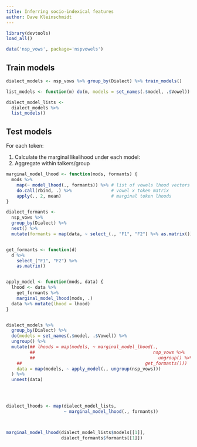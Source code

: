 ```yaml
---
title: Inferring socio-indexical features
author: Dave Kleinschmidt
---
```


```r

library(devtools)
load_all()

data('nsp_vows', package='nspvowels')

```


## Train models

```r

dialect_models <- nsp_vows %>% group_by(Dialect) %>% train_models()

list_models <- function(m) do(m, models = set_names(.$model, .$Vowel))

dialect_model_lists <-
  dialect_models %>%
  list_models()

```


## Test models

For each token:

1. Calculate the marginal likelihood under each model:
2. Aggregate within talkers/group

```r

marginal_model_lhood <- function(mods, formants) {
  mods %>%
    map(~ model_lhood(., formants)) %>% # list of vowels lhood vectors
    do.call(rbind, .) %>%               # vowel x token matrix
    apply(., 2, mean)                   # marginal token lhoods
}

dialect_formants <-
  nsp_vows %>%
  group_by(Dialect) %>%
  nest() %>%
  mutate(formants = map(data, ~ select_(., "F1", "F2") %>% as.matrix()))


get_formants <- function(d)
  d %>%
    select_("F1", "F2") %>%
    as.matrix()


apply_model <- function(mods, data) {
  lhood <- data %>%
    get_formants %>%
    marginal_model_lhood(mods, .)
  data %>% mutate(lhood = lhood)
}


dialect_models %>%
  group_by(Dialect) %>%
  do(models = set_names(.$model, .$Vowel)) %>%
  ungroup() %>%
  mutate(## lhoods = map(models, ~ marginal_model_lhood(.,
         ##                                             nsp_vows %>%
         ##                                               ungroup() %>%
    ##                                               get_formants()))
    data = map(models, ~ apply_model(., ungroup(nsp_vows)))
  ) %>%
  unnest(data)
  



dialect_lhoods <- map(dialect_model_lists,
                      ~ marginal_model_lhood(., formants))



marginal_model_lhood(dialect_model_lists$models[[1]],
                     dialect_formants$formants[[1]])

```
